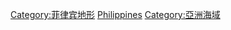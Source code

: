 {{Commonscat|Seas of the Philippines}}

[[Category:菲律宾地形|Category:菲律宾地形]]
[[Category:各國海域|Philippines]]
[[Category:亞洲海域|Category:亞洲海域]]